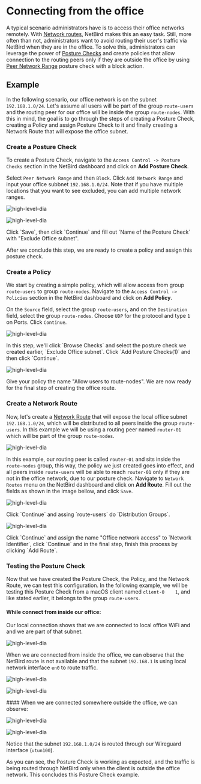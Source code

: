 

# Connecting from the office
A typical scenario administrators have is to access their office networks remotely. With [Network routes](https://docs.netbird.io/how-to/routing-traffic-to-private-networks), NetBird makes this an easy task. Still, more often than not, administrators want to avoid routing their user's traffic via NetBird when they are in the office. To solve this, administrators can leverage the power of [Posture Checks](https://docs.netbird.io/how-to/manage-posture-checks) and create policies that allow connection to the routing peers only if they are outside the office by using [Peer Network Range](/how-to/manage-posture-checks#peer-network-range-check) posture check with a block action.

## Example

In the following scenario, our office network is on the subnet `192.168.1.0/24`.
Let's assume all users will be part of the group `route-users` and the routing peer for our office will be inside the group `route-nodes`. 
With this in mind, the goal is to go through the steps of creating a Posture Check, creating a Policy and assign Posture Check to it and finally creating a Network Route that will expose the office subnet.

### Create a Posture Check
To create a Posture Check, navigate to the `Access Control -> Posture Checks` section in the NetBird dashboard and click on **Add Posture Check**. 

Select `Peer Network Range` and then `Block`. Click `Add Network Range` and input your office subbnet `192.168.1.0/24`. Note that if you have multiple locations that you want to see excluded, you can add multiple network ranges. 

<p>
    <img src="/docs-static/img/how-to-guides/posture-check-new-block-network-range.png" alt="high-level-dia" className="imagewrapper"/>
</p>
<p>
    <img src="/docs-static/img/how-to-guides/posture-check-block-network-range.png" alt="high-level-dia" className="imagewrapper"/>
</p>
Click `Save`, then click `Continue` and fill out `Name of the Posture Check` with "Exclude Office subnet".

After we conclude this step, we are ready to create a policy and assign this posture check. 
### Create a Policy
We start by creating a simple policy, which will allow access from group `route-users` to group `route-nodes`. Navigate to the `Access Control -> Policies` section in the NetBird dashboard and click on **Add Policy**.

On the `Source` field, select the group `route-users`, and on the `Destination` field, select the group `route-nodes`. Choose `UDP` for the protocol and type `1` on Ports. Click `Continue`.
<p>
    <img src="/docs-static/img/how-to-guides/policy-office-subnet-with-posturecheck.png" alt="high-level-dia" className="imagewrapper"/>
</p>
In this step, we'll click `Browse Checks` and select the posture check we created earlier, `Exclude Office subnet`. Click `Add Posture Checks(1)` and then click `Continue`. 
<p>
    <img src="/docs-static/img/how-to-guides/policy-with-network-posturecheck-added.png" alt="high-level-dia" className="imagewrapper"/>
</p>
Give your policy the name "Allow users to route-nodes".
We are now ready for the final step of creating the office route.

### Create a Network Route

Now, let's create a [Network Route](https://docs.netbird.io/how-to/routing-traffic-to-private-networks) that will expose the local office subnet `192.168.1.0/24`, which will be distributed to all peers inside the group `route-users`. In this example we will be using a routing peer named `router-01` which will be part of the group `route-nodes`.

<p>
    <img src="/docs-static/img/how-to-guides/route-office-subnet-posturecheck.png" alt="high-level-dia" className="imagewrapper"/>
</p>

In this example, our routing peer is called `router-01` and sits inside the `route-nodes` group, this way, the policy we just created goes into effect, and all peers inside `route-users` will be able to reach `router-01` only if they are not in the office network, due to our posture check.
Navigate to `Network Routes` menu on the NetBird dashboard and click on **Add Route**. Fill out the fields as shown in the image bellow, and click `Save`.
<p>
    <img src="/docs-static/img/how-to-guides/create-route-with-posturecheck.png" alt="high-level-dia" className="imagewrapper"/>
</p>
Click `Continue` and assing `route-users` do `Distribution Groups`. 
<p>
    <img src="/docs-static/img/how-to-guides/distribute-to-groups-posturechecks.png" alt="high-level-dia" className="imagewrapper"/>
</p>
Click `Continue` and assign the name "Office network access" to `Network Identifier`, click `Continue` and in the final step, finish this process by clicking `Add Route`.

### Testing the Posture Check
Now that we have created the Posture Check, the Policy, and the Network Route, we can test this configuration.
In the following example, we will be testing this Posture Check from a macOS client named `client-0   
1`, and like stated earlier, it belongs to the group `route-users`. 

#### While connect from inside our office:
Our local connection shows that we are connected to local office WiFi and and we are part of that subnet.
<p>
    <img src="/docs-static/img/how-to-guides/wifi-inside-office-subnet.png" alt="high-level-dia" className="imagewrapper"/>
</p>

When we are connected from inside the office, we can observe that the NetBird route is not available and that the subnet `192.168.1` is using local network interface `en0` to route traffic. 
<p>
    <img src="/docs-static/img/how-to-guides/netbird-routes-list-local.png" alt="high-level-dia" className="imagewrapper"/>
</p>

<p>
    <img src="/docs-static/img/how-to-guides/netstat-routes-grep-local.png" alt="high-level-dia" className="imagewrapper"/>
</p>
#### When we are connected somewhere outside the office, we can observe: 

<p>
    <img src="/docs-static/img/how-to-guides/netbird-routes-list-external.png" alt="high-level-dia" className="imagewrapper"/>
</p>

<p>
    <img src="/docs-static/img/how-to-guides/netstat-routes-grep-external.png" alt="high-level-dia" className="imagewrapper"/>
</p>

Notice that the subnet `192.168.1.0/24` is routed through our Wireguard interface (`utun100`).

As you can see, the Posture Check is working as expected, and the traffic is being routed through NetBird only when the client is outside the office network.
This concludes this Posture Check example.
